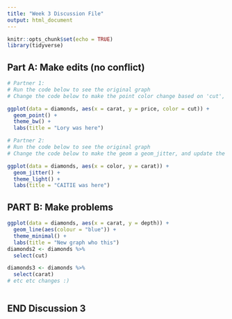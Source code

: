 ```yaml
---
title: "Week 3 Discussion File"
output: html_document
---
```


```r
knitr::opts_chunk$set(echo = TRUE)
library(tidyverse)
```

## Part A: Make edits (no conflict)

```r
# Partner 1: 
# Run the code below to see the original graph
# Change the code below to make the point color change based on 'cut', and update the theme to theme_bw(). Update the title to include your first name. 

ggplot(data = diamonds, aes(x = carat, y = price, color = cut)) +
  geom_point() +
  theme_bw() +
  labs(title = "Lory was here")
```

```r
# Partner 2: 
# Run the code below to see the original graph
# Change the code below to make the geom a geom_jitter, and update the theme to theme_light. Update the title to include your first name. 

ggplot(data = diamonds, aes(x = color, y = carat)) +
  geom_jitter() +
  theme_light() +
  labs(title = "CAITIE was here")
```

## PART B: Make problems

```r
ggplot(data = diamonds, aes(x = carat, y = depth)) +
  geom_line(aes(colour = "blue")) +
  theme_minimal() +
  labs(title = "New graph who this")
diamonds2 <- diamonds %>% 
  select(cut)

diamonds3 <- diamonds %>% 
  select(carat)
# etc etc changes :)


```

```r

```

## END Discussion 3
